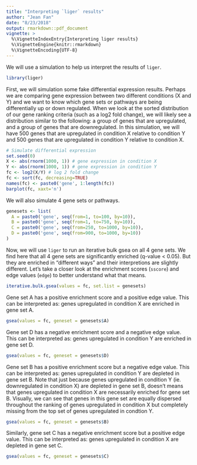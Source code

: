 ```yaml
---
title: "Interpreting `liger` results"
author: "Jean Fan"
date: "8/23/2018"
output: rmarkdown::pdf_document
vignette: >
  %\VignetteIndexEntry{Interpreting liger results}
  %\VignetteEngine{knitr::rmarkdown}
  %\VignetteEncoding{UTF-8}
---
```


We will use a simulation to help us interpret the results of `liger`.

```r
library(liger)
```

First, we will simulation some fake differential expression results. Perhaps we are comparing gene expression between two different conditions (X and Y) and we want to know which gene sets or pathways are being differentially up or down regulated. When we look at the sorted distribution of our gene ranking criteria (such as a log2 fold change), we will likely see a distribution similar to the following: a group of genes that are upregulated, and a group of genes that are downregulated. In this simulation, we will have 500 genes that are upregulated in condition X relative to condition Y and 500 genes that are upregulated in condition Y relative to condition X. 

```r
# Simulate differential expression
set.seed(0)
X <- abs(rnorm(1000, 1)) # gene expression in condition X
Y <- abs(rnorm(1000, 1)) # gene expression in condition Y
fc <- log2(X/Y) # log 2 fold change
fc <- sort(fc, decreasing=TRUE)
names(fc) <- paste0('gene', 1:length(fc))
barplot(fc, xaxt='n')
```

We will also simulate 4 gene sets or pathways. 
```r
genesets <- list(
  A = paste0('gene', seq(from=1, to=100, by=10)),
  B = paste0('gene', seq(from=1, to=750, by=10)),
  C = paste0('gene', seq(from=250, to=1000, by=10)),
  D = paste0('gene', seq(from=900, to=1000, by=10))
)
```

Now, we will use `liger` to run an iterative bulk gsea on all 4 gene sets. We find here that all 4 gene sets are significantly enriched (q-value < 0.05). But they are enriched in "different ways" and their interpretions are slightly different. Let's take a closer look at the enrichment scores (`sscore`) and edge values (`edge`) to better understand what that means.  

```r
iterative.bulk.gsea(values = fc, set.list = genesets)
```

\pagebreak

Gene set A has a positive enrichment score and a positive edge value. This can be interpreted as: genes upregulated in condition X are enriched in gene set A. 

```r
gsea(values = fc, geneset = genesets$A)
```

\pagebreak

Gene set D has a negative enrichment score and a negative edge value. This can be interpreted as: genes upregulated in condition Y are enriched in gene set D. 

```r
gsea(values = fc, geneset = genesets$D)
```

\pagebreak

Gene set B has a positive enrichment score but a negative edge value. This can be interpreted as: genes upregulated in condition Y are depleted in gene set B. Note that just because genes upregulated in condition Y (ie. downregulated in condition X) are depleted in gene set B, doesn't means that genes upregulated in condition X are necessarily enriched for gene set B. Visually, we can see that genes in this gene set are equally dispersed throughout the ranking of genes upregulated in condition X but completely missing from the top set of genes upregulated in condtion Y. 

```r
gsea(values = fc, geneset = genesets$B)
```

\pagebreak

Similarly, gene set C has a negative enrichment score but a positive edge value. This can be interpreted as: genes upregulated in condition X are depleted in gene set C. 

```r
gsea(values = fc, geneset = genesets$C)
```
